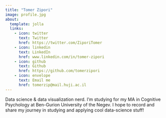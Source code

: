 ```yaml
---
title: "Tomer Zipori"
image: profile.jpg
about:
  template: jolla
  links:
    - icon: twitter
      text: Twitter
      href: https://twitter.com/ZiporiTomer
    - icon: linkedin
      text: LinkedIn
      href: www.linkedin.com/in/tomer-zipori
    - icon: github
      text: Github
      href: https://github.com/tomerzipori
    - icon: envelope
      text: Email me
      href: tomerzip@mail.huji.ac.il
---
```


Data science & data visualization nerd. I'm studying for my MA in Cognitive Psychology at Ben-Gurion University of the Negev. I hope to record and share my journey in studying and applying cool data-science stuff!
